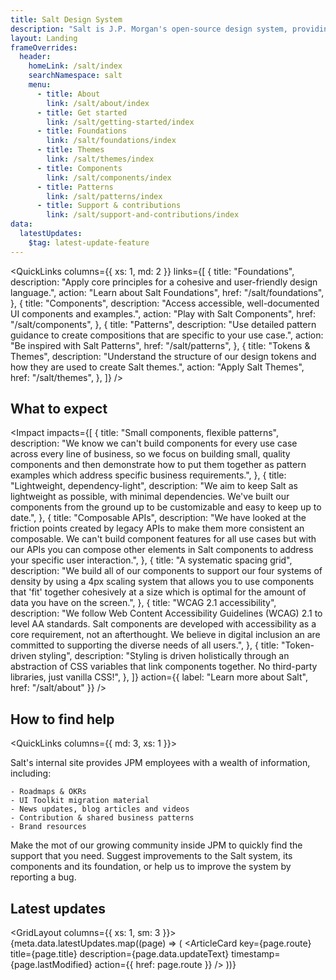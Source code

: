 ```yaml
---
title: Salt Design System
description: "Salt is J.P. Morgan's open-source design system, providing accessible components and extensive design resources to create exceptional digital experiences across lines of business."
layout: Landing
frameOverrides:
  header:
    homeLink: /salt/index
    searchNamespace: salt
    menu:
      - title: About
        link: /salt/about/index
      - title: Get started
        link: /salt/getting-started/index
      - title: Foundations
        link: /salt/foundations/index
      - title: Themes
        link: /salt/themes/index
      - title: Components
        link: /salt/components/index
      - title: Patterns
        link: /salt/patterns/index
      - title: Support & contributions
        link: /salt/support-and-contributions/index
data:
  latestUpdates:
    $tag: latest-update-feature
---
```


<QuickLinks
  columns={{ xs: 1, md: 2 }}
  links={[
    {
      title: "Foundations",
      description:
        "Apply core principles for a cohesive and user-friendly design language.",
      action: "Learn about Salt Foundations",
      href: "/salt/foundations",
    },
    {
      title: "Components",
      description:
        "Access accessible, well-documented UI components and examples.",
      action: "Play with Salt Components",
      href: "/salt/components",
    },
    {
      title: "Patterns",
      description:
        "Use detailed pattern guidance to create compositions that are specific to your use case.",
      action: "Be inspired with Salt Patterns",
      href: "/salt/patterns",
    },
    {
      title: "Tokens & Themes",
      description:
        "Understand the structure of our design tokens and how they are used to create Salt themes.",
      action: "Apply Salt Themes",
      href: "/salt/themes",
    },
  ]}
/>

## What to expect

<Impact
  impacts={[
    {
      title: "Small components, flexible patterns",
      description:
        "We know we can't build components for every use case across every line of business, so we focus on building small, quality components and then demonstrate how to put them together as pattern examples which address specific business requirements.",
    },
    {
      title: "Lightweight, dependency-light",
      description:
        "We aim to keep Salt as lightweight as possible, with minimal dependencies. We've built our components from the ground up to be customizable and easy to keep up to date.",
    },
    {
      title: "Composable APIs",
      description:
        "We have looked at the friction points created by legacy APIs to make them more consistent an composable. We can't build component features for all use cases but with our APIs you can compose other elements in Salt components to address your specific user interaction.",
    },
    {
      title: "A systematic spacing grid",
      description:
        "We build all of our components to support our four systems of density by using a 4px scaling system that allows you to use components that 'fit' together cohesively at a size which is optimal for the amount of data you have on the screen.",
    },
    {
      title: "WCAG 2.1 accessibility",
      description:
        "We follow Web Content Accessibility Guidelines (WCAG) 2.1 to level AA standards. Salt components are developed with accessibility as a core requirement, not an afterthought. We believe in digital inclusion an are committed to supporting the diverse needs of all users.",
    },
    {
      title: "Token-driven styling",
      description:
        "Styling is driven holistically through an abstraction of CSS variables that link components together. No third-party libraries, just vanilla CSS!",
    },
  ]}
  action={{ label: "Learn more about Salt", href: "/salt/about" }}
/>

## How to find help

<QuickLinks columns={{ md: 3, xs: 1 }}>
    
  <QuickLink title="J.P. Morgan internal resources" action="Visit Salt's internal site" href="https://go/salt-ds">
    Salt's internal site provides JPM employees with a wealth of information, including:
    
    - Roadmaps & OKRs
    - UI Toolkit migration material
    - News updates, blog articles and videos
    - Contribution & shared business patterns
    - Brand resources
  </QuickLink>
    
  <QuickLink title="J.P. Morgan contributor" action="Get help from the team and community" href="https://go/salt-ds">
      Make the mot of our growing community inside JPM to quickly find the support that you need.
  </QuickLink>
    
  <QuickLink title="External contributor" action="Access Open Source support" href="https://go/salt-ds">
     Suggest improvements to the Salt system, its components and its foundation, or help us to improve the system by reporting a bug.
  </QuickLink>

</QuickLinks>

## Latest updates

<GridLayout columns={{ xs: 1, sm: 3 }}>
  {meta.data.latestUpdates.map((page) => (
    <ArticleCard
      key={page.route}
      title={page.title}
      description={page.data.updateText}
      timestamp={page.lastModified}
      action={{ href: page.route }}
    />
  ))}
</GridLayout>
